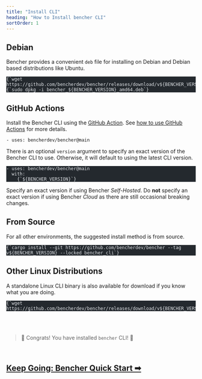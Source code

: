 ```yaml
---
title: "Install CLI"
heading: "How to Install bencher CLI"
sortOrder: 1
---
```



## Debian

Bencher provides a convenient `deb` file for installing on Debian
and Debian based distributions like Ubuntu.

<pre class="astro-code github-dark" style="background-color: rgb(36, 41, 46); overflow-x: auto; --darkreader-inline-bgcolor: #1d2125;" tabindex="0" data-darkreader-inline-bgcolor=""><code><span class="line"><span style="color: rgb(225, 228, 232); --darkreader-inline-color: #d7d4cf;" data-darkreader-inline-color="">{`wget https://github.com/bencherdev/bencher/releases/download/v${BENCHER_VERSION}/bencher_${BENCHER_VERSION}_amd64.deb`}</span></span>
<span class="line"><span style="color: rgb(225, 228, 232); --darkreader-inline-color: #d7d4cf;" data-darkreader-inline-color="">{`sudo dpkg -i bencher_${BENCHER_VERSION}_amd64.deb`}</span></span></code></pre>

## GitHub Actions

Install the Bencher CLI using the [GitHub Action](https://github.com/marketplace/actions/bencher-cli).
See [how to use GitHub Actions](https://bencher.dev/docs/how-to/github-actions) for more details.

```
- uses: bencherdev/bencher@main
```

There is an optional `version` argument to specify an exact version of the Bencher CLI to use.
Otherwise, it will default to using the latest CLI version.

<pre class="astro-code github-dark" style="background-color: rgb(36, 41, 46); overflow-x: auto; --darkreader-inline-bgcolor: #1d2125;" tabindex="0" data-darkreader-inline-bgcolor=""><code><span class="line"><span style="color: rgb(225, 228, 232); --darkreader-inline-color: #d7d4cf;" data-darkreader-inline-color="">- uses: bencherdev/bencher@main</span></span>
<span class="line"><span style="color: rgb(225, 228, 232); --darkreader-inline-color: #d7d4cf;" data-darkreader-inline-color="">  with:</span></span>
<span class="line"><span style="color: rgb(225, 228, 232); --darkreader-inline-color: #d7d4cf;" data-darkreader-inline-color="">    {`${BENCHER_VERSION}`}</span></span></code></pre>

Specify an exact version if using Bencher *Self-Hosted*.
Do __not__ specify an exact version if using Bencher *Cloud* as there are still occasional breaking changes.

## From Source

For all other environments, the suggested install method is from source.

<pre class="astro-code github-dark" style="background-color: rgb(36, 41, 46); overflow-x: auto; --darkreader-inline-bgcolor: #1d2125;" tabindex="0" data-darkreader-inline-bgcolor=""><code><span class="line"><span style="color: rgb(225, 228, 232); --darkreader-inline-color: #d7d4cf;" data-darkreader-inline-color="">{`cargo install --git https://github.com/bencherdev/bencher --tag v${BENCHER_VERSION} --locked bencher_cli`}</span></span></code></pre>

## Other Linux Distributions

A standalone Linux CLI binary is also available for download
if you know what you are doing.

<pre class="astro-code github-dark" style="background-color: rgb(36, 41, 46); overflow-x: auto; --darkreader-inline-bgcolor: #1d2125;" tabindex="0" data-darkreader-inline-bgcolor=""><code><span class="line"><span style="color: rgb(225, 228, 232); --darkreader-inline-color: #d7d4cf;" data-darkreader-inline-color="">{`wget https://github.com/bencherdev/bencher/releases/download/v${BENCHER_VERSION}/bencher`}</span></span></code></pre>

<br/>
<br/>

> 🐰 Congrats! You have installed <code>bencher</code> CLI! 🎉

<br/>

<h2><a href="/docs/tutorial/quick-start">Keep Going: Bencher Quick Start ➡</a></h2>
